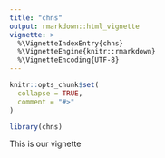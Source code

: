 ```yaml
---
title: "chns"
output: rmarkdown::html_vignette
vignette: >
  %\VignetteIndexEntry{chns}
  %\VignetteEngine{knitr::rmarkdown}
  %\VignetteEncoding{UTF-8}
---
```


```r
knitr::opts_chunk$set(
  collapse = TRUE,
  comment = "#>"
)
```

```r
library(chns)
```

This is our vignette
